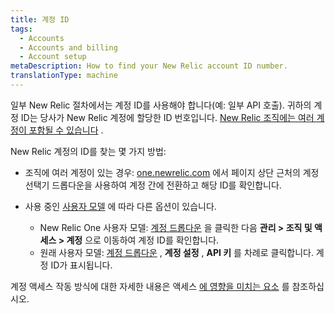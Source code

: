 ```yaml
---
title: 계정 ID
tags:
  - Accounts
  - Accounts and billing
  - Account setup
metaDescription: How to find your New Relic account ID number.
translationType: machine
---
```


일부 New Relic 절차에서는 계정 ID를 사용해야 합니다(예: 일부 API 호출). 귀하의 계정 ID는 당사가 New Relic 계정에 할당한 ID 번호입니다. [New Relic 조직에는 여러 계정이 포함될 수 있습니다](/docs/accounts/accounts-billing/account-structure/new-relic-account-structure) .

New Relic 계정의 ID를 찾는 몇 가지 방법:

* 조직에 여러 계정이 있는 경우: [one.newrelic.com](https://one.newrelic.com) 에서 페이지 상단 근처의 계정 선택기 드롭다운을 사용하여 계정 간에 전환하고 해당 ID를 확인합니다.

* 사용 중인 [사용자 모델](/docs/accounts/original-accounts-billing/original-product-based-pricing/overview-user-models) 에 따라 다른 옵션이 있습니다.

  * New Relic One 사용자 모델: [계정 드롭다운](/docs/using-new-relic/welcome-new-relic/get-started/glossary#account-dropdown) 을 클릭한 다음 **관리 > 조직 및 액세스 > 계정** 으로 이동하여 계정 ID를 확인합니다.
  * 원래 사용자 모델: [계정 드롭다운](/docs/using-new-relic/welcome-new-relic/get-started/glossary#account-dropdown) , **계정 설정** , **API 키** 를 차례로 클릭합니다. 계정 ID가 표시됩니다.

계정 액세스 작동 방식에 대한 자세한 내용은 액세스 [에 영향을 미치는 요소](/docs/accounts/accounts-billing/account-structure/factors-affecting-access-features-data) 를 참조하십시오.
